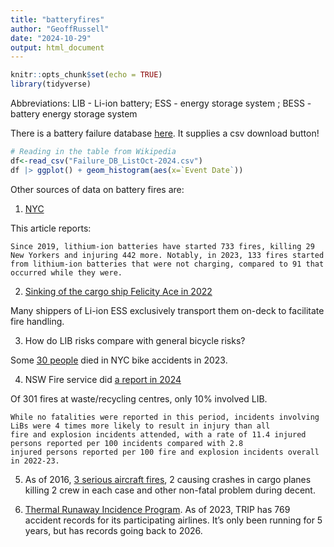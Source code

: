 ```yaml
---
title: "batteryfires"
author: "GeoffRussell"
date: "2024-10-29"
output: html_document
---
```


```r
knitr::opts_chunk$set(echo = TRUE)
library(tidyverse)
```

Abbreviations: LIB - Li-ion battery; ESS - energy storage system ; BESS - battery energy storage system

There is a battery failure database [here](https://storagewiki.epri.com/index.php/BESS_Failure_Incident_Database). It supplies a csv download button!


```r
# Reading in the table from Wikipedia
df<-read_csv("Failure_DB_ListOct-2024.csv")
df |> ggplot() + geom_histogram(aes(x=`Event Date`))
```


Other sources of data on battery fires are:

1. [NYC](https://www.nyc.gov/office-of-the-mayor/news/574-24/mayor-adams-takes-new-actions-prevent-deadly-lithium-ion-battery-fires-promote-safe-e-bike#/0)

This article reports: 

~~~
Since 2019, lithium-ion batteries have started 733 fires, killing 29 New Yorkers and injuring 442 more. Notably, in 2023, 133 fires started from lithium-ion batteries that were not charging, compared to 91 that occurred while they were.
~~~

2. [Sinking of the cargo ship Felicity Ace in 2022](https://www.nfpa.org/news-blogs-and-articles/nfpa-journal/2024/01/19/marine-battery-feature-spring-24)

Many shippers of Li-ion ESS exclusively transport them on-deck to facilitate fire handling. 

3. How do LIB risks compare with general bicycle risks?   

Some [30 people](https://www.planetizen.com/news/2024/03/127763-nyc-bike-deaths-hit-23-year-high) died in NYC bike accidents in 2023.

4. NSW Fire service did [a report in 2024](https://www.fire.nsw.gov.au/gallery/resources/SARET/FRNSW%20LiB%20fire%20data%202022-23.pdf)

Of 301 fires at waste/recycling centres, only 10% involved LIB.

~~~
While no fatalities were reported in this period, incidents involving LiBs were 4 times more likely to result in injury than all
fire and explosion incidents attended, with a rate of 11.4 injured persons reported per 100 incidents compared with 2.8
injured persons reported per 100 fire and explosion incidents overall in 2022-23.
~~~

5. As of 2016, [3 serious aircraft fires](http://ansondg.net/downloads/file_Lithium_battery_accidents.pdf), 2 causing crashes in cargo planes killing 2 crew 
in each case and other non-fatal problem during decent. 

6. [Thermal Runaway Incidence Program](https://mytripportal.org/). As of 2023, TRIP has 769 accident records for its participating airlines. It's only been 
running for 5 years, but has records going back to 2026. 
